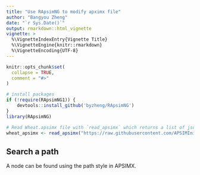 ```yaml
---
title: "Use RApsimNG to modify apximx file"
author: "Bangyou Zheng"
date: "`r Sys.Date()`"
output: rmarkdown::html_vignette
vignette: >
  %\VignetteIndexEntry{Vignette Title}
  %\VignetteEngine{knitr::rmarkdown}
  %\VignetteEncoding{UTF-8}
---
```


```r
knitr::opts_chunk$set(
  collapse = TRUE,
  comment = "#>"
)

```




```r
# install packages
if (!require(RApsimNG1)) {
    devtools::install_github('byzheng/RApsimNG')
}
library(RApsimNG)
```


```r
# Read Wheat.apsimx file with `read_apsimx` which returns a list of json results.
wheat_apsimx <- read_apsimx("https://raw.githubusercontent.com/APSIMInitiative/ApsimX/master/Tests/Validation/Wheat/Wheat.apsimx")

```
## Search a path

A node can be found using the path style in APSIMX. 
```r


```

